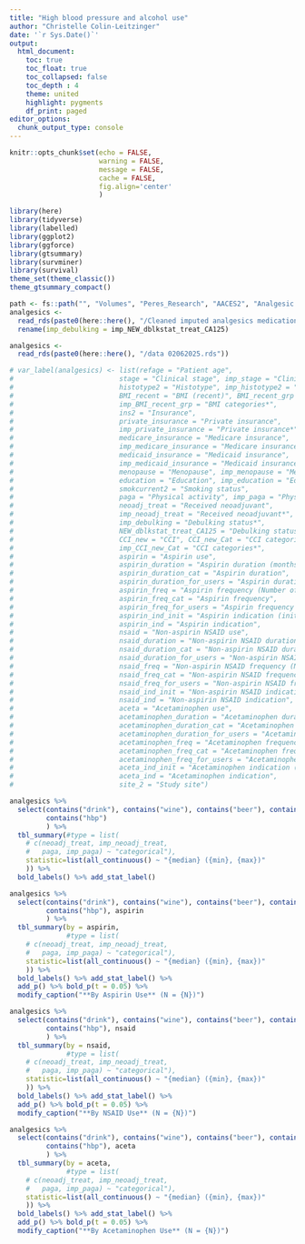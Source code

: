 ```yaml
---
title: "High blood pressure and alcohol use"
author: "Christelle Colin-Leitzinger"
date: '`r Sys.Date()`'
output: 
  html_document:
    toc: true
    toc_float: true
    toc_collapsed: false
    toc_depth : 4
    theme: united
    highlight: pygments
    df_print: paged
editor_options: 
  chunk_output_type: console
---
```


<style type= "text/css">

. figure {
   margin-top: 25px;
   margin-bottom: 100px;
}

table {
    margin-top: 10px;
    margin-bottom: 25px;
}
</style>

```r
knitr::opts_chunk$set(echo = FALSE,
                      warning = FALSE,
                      message = FALSE,
                      cache = FALSE,
                      fig.align='center'
                      )
```

```r
library(here)
library(tidyverse)
library(labelled)
library(ggplot2)
library(ggforce)
library(gtsummary)
library(survminer)
library(survival)
theme_set(theme_classic())
theme_gtsummary_compact()
```

```r
path <- fs::path("", "Volumes", "Peres_Research", "AACES2", "Analgesic medications and survival")
analgesics <-
  read_rds(paste0(here::here(), "/Cleaned imputed analgesics medication data_phase1 w income insurance education_05302024.rds")) %>% 
  rename(imp_debulking = imp_NEW_dblkstat_treat_CA125)

analgesics <-
  read_rds(paste0(here::here(), "/data 02062025.rds"))
```

```r
# var_label(analgesics) <- list(refage = "Patient age", 
#                          stage = "Clinical stage", imp_stage = "Clinical stage*", 
#                          histotype2 = "Histotype", imp_histotype2 = "Histotype*", 
#                          BMI_recent = "BMI (recent)", BMI_recent_grp = "BMI categories", 
#                          imp_BMI_recent_grp = "BMI categories*", 
#                          ins2 = "Insurance",
#                          private_insurance = "Private insurance", 
#                          imp_private_insurance = "Private insurance*", 
#                          medicare_insurance = "Medicare insurance",
#                          imp_medicare_insurance = "Medicare insurance*",
#                          medicaid_insurance = "Medicaid insurance",
#                          imp_medicaid_insurance = "Medicaid insurance*",
#                          menopause = "Menopause", imp_menopause = "Menopause*",
#                          education = "Education", imp_education = "Education*",
#                          smokcurrent2 = "Smoking status", 
#                          paga = "Physical activity", imp_paga = "Physical activity*",
#                          neoadj_treat = "Received neoadjuvant", 
#                          imp_neoadj_treat = "Received neoadjuvant*", 
#                          imp_debulking = "Debulking status*", 
#                          NEW_dblkstat_treat_CA125 = "Debulking status", 
#                          CCI_new = "CCI", CCI_new_Cat = "CCI categories",
#                          imp_CCI_new_Cat = "CCI categories*",
#                          aspirin = "Aspirin use",
#                          aspirin_duration = "Aspirin duration (months)", 
#                          aspirin_duration_cat = "Aspirin duration",
#                          aspirin_duration_for_users = "Aspirin duration for users (months)",
#                          aspirin_freq = "Aspirin frequency (Number of days per month)", 
#                          aspirin_freq_cat = "Aspirin frequency",
#                          aspirin_freq_for_users = "Aspirin frequency for users (Number of days per month)", 
#                          aspirin_ind_init = "Aspirin indication (initial categories)",
#                          aspirin_ind = "Aspirin indication",
#                          nsaid = "Non-aspirin NSAID use", 
#                          nsaid_duration = "Non-aspirin NSAID duration (months)", 
#                          nsaid_duration_cat = "Non-aspirin NSAID duration",
#                          nsaid_duration_for_users = "Non-aspirin NSAID duration for users (months)", 
#                          nsaid_freq = "Non-aspirin NSAID frequency (Number of days per month)", 
#                          nsaid_freq_cat = "Non-aspirin NSAID frequency",
#                          nsaid_freq_for_users = "Non-aspirin NSAID frequency for users (Number of days per month)", 
#                          nsaid_ind_init = "Non-aspirin NSAID indication (initial categories)",
#                          nsaid_ind = "Non-aspirin NSAID indication",
#                          aceta = "Acetaminophen use", 
#                          acetaminophen_duration = "Acetaminophen duration (months)", 
#                          acetaminophen_duration_cat = "Acetaminophen duration",
#                          acetaminophen_duration_for_users = "Acetaminophen duration for users (months)", 
#                          acetaminophen_freq = "Acetaminophen frequency (Number of days per month)", 
#                          acetaminophen_freq_cat = "Acetaminophen frequency",
#                          acetaminophen_freq_for_users = "Acetaminophen frequency for users (Number of days per month)", 
#                          aceta_ind_init = "Acetaminophen indication (initial categories)",
#                          aceta_ind = "Acetaminophen indication",
#                          site_2 = "Study site")
```

<!-- # ```{r} -->
<!-- # library(VennDiagram) -->
<!-- #  -->
<!-- # venn.diagram( -->
<!-- #   x = list(c(analgesics$suid[analgesics$aceta == "Yes"]), -->
<!-- #            c(analgesics$suid[analgesics$nsaid == "Yes"]), -->
<!-- #            c(analgesics$suid[analgesics$aspirin == "Yes"]) -->
<!-- #            ), -->
<!-- #   category.names = c("aceta", -->
<!-- #                      "nsaid", -->
<!-- #                      "aspirin" -->
<!-- #                      ), -->
<!-- #   filename = 'vennd_drugs.png', -->
<!-- #   output=TRUE, -->
<!-- #   disable.logging = TRUE, -->
<!-- #  -->
<!-- #   # Output features -->
<!-- #   imagetype="png" , -->
<!-- #   height = 1000 , -->
<!-- #   width = 1000 , -->
<!-- #   resolution = 300, -->
<!-- #   compression = "lzw", -->
<!-- #  -->
<!-- #   # Circles -->
<!-- #   lwd = 2, -->
<!-- #   lty = 'blank', -->
<!-- #   fill = c(viridis::rocket(n = 3)), -->
<!-- #   margin = 0.22, -->
<!-- #    -->
<!-- #   # Categories -->
<!-- #   cat.fontfamily = "sans", -->
<!-- #   cat.cex = 0.8, -->
<!-- #  -->
<!-- #   # Numbers -->
<!-- #   cex = .6, -->
<!-- #   fontface = "bold", -->
<!-- #   fontfamily = "sans", -->
<!-- #   # cat.pos = c(-90, 0, 90), #  -->
<!-- #   # cat.dist = c(0.2, 0.28, 0.22, 0.24, 0.36),  -->
<!-- #   # ext.percent = 2 -->
<!-- #   #ext.percent = 5 -->
<!-- # ) -->
<!-- # ``` -->

```r
analgesics %>% 
  select(contains("drink"), contains("wine"), contains("beer"), contains("liquor"),
         contains("hbp")
         ) %>% 
  tbl_summary(#type = list(
    # c(neoadj_treat, imp_neoadj_treat,
    #   paga, imp_paga) ~ "categorical"),
    statistic=list(all_continuous() ~ "{median} ({min}, {max})"
    )) %>% 
  bold_labels() %>% add_stat_label()
```

```r
analgesics %>% 
  select(contains("drink"), contains("wine"), contains("beer"), contains("liquor"),
         contains("hbp"), aspirin
         ) %>% 
  tbl_summary(by = aspirin,
              #type = list(
    # c(neoadj_treat, imp_neoadj_treat,
    #   paga, imp_paga) ~ "categorical"),
    statistic=list(all_continuous() ~ "{median} ({min}, {max})"
    )) %>% 
  bold_labels() %>% add_stat_label() %>% 
  add_p() %>% bold_p(t = 0.05) %>% 
  modify_caption("**By Aspirin Use** (N = {N})")

analgesics %>% 
  select(contains("drink"), contains("wine"), contains("beer"), contains("liquor"),
         contains("hbp"), nsaid
         ) %>% 
  tbl_summary(by = nsaid,
              #type = list(
    # c(neoadj_treat, imp_neoadj_treat,
    #   paga, imp_paga) ~ "categorical"),
    statistic=list(all_continuous() ~ "{median} ({min}, {max})"
    )) %>% 
  bold_labels() %>% add_stat_label() %>% 
  add_p() %>% bold_p(t = 0.05) %>% 
  modify_caption("**By NSAID Use** (N = {N})")

analgesics %>% 
  select(contains("drink"), contains("wine"), contains("beer"), contains("liquor"),
         contains("hbp"), aceta
         ) %>% 
  tbl_summary(by = aceta,
              #type = list(
    # c(neoadj_treat, imp_neoadj_treat,
    #   paga, imp_paga) ~ "categorical"),
    statistic=list(all_continuous() ~ "{median} ({min}, {max})"
    )) %>% 
  bold_labels() %>% add_stat_label() %>% 
  add_p() %>% bold_p(t = 0.05) %>% 
  modify_caption("**By Acetaminophen Use** (N = {N})")
```















<!-- # Old analysis -->


<!-- # I. HR - Stratified by histotype - Imputed data -->

<!-- ## 1. HGSC/carcinosarcoma -->
<!-- ```{r} -->
<!-- analgenics_HGSC <- analgesics %>% -->
<!--   filter(imp_histotype2 == "HGSC/carcinosarcoma") -->
<!-- ``` -->

<!-- ### a. Yes/No users -->
<!-- ```{r} -->
<!-- model_1 <- coxph(Surv(time = analgenics_HGSC$os_time,  -->
<!--                    event = analgenics_HGSC$os_event) ~ aspirin + nsaid + aceta + refage + site_2 + imp_stage, -->
<!--               data = analgenics_HGSC)  %>%  -->
<!--   tbl_regression(exponentiate = TRUE) %>%  -->
<!--   bold_labels() %>% italicize_levels() %>%  -->
<!--   bold_p(t = .05) %>%  -->
<!--   add_nevent(location = "level") %>% add_n(location = "level") -->

<!-- model_2 <- coxph(Surv(time = analgenics_HGSC$os_time,  -->
<!--                       event = analgenics_HGSC$os_event) ~ aspirin + nsaid + aceta + refage + site_2 + imp_stage +  -->
<!--                    imp_CCI_new_Cat + imp_BMI_recent_grp + imp_private_insurance + imp_medicare_insurance + -->
<!--                    imp_medicaid_insurance, -->
<!--                  data = analgenics_HGSC)  %>%  -->
<!--   tbl_regression(exponentiate = TRUE) %>%  -->
<!--   bold_p(t = .05) %>%  -->
<!--   add_nevent(location = "level") %>% add_n(location = "level") -->

<!-- model_3 <- coxph(Surv(time = analgenics_HGSC$os_time,  -->
<!--                    event = analgenics_HGSC$os_event) ~ aspirin + nsaid + aceta + refage + site_2 + imp_stage +  -->
<!--                   imp_CCI_new_Cat + imp_BMI_recent_grp + imp_private_insurance + imp_medicare_insurance + -->
<!--                    imp_medicaid_insurance +  -->
<!--                   imp_debulking, -->
<!--               data = analgenics_HGSC)  %>%  -->
<!--   tbl_regression(exponentiate = TRUE) %>%  -->
<!--   bold_p(t = .05) %>%  -->
<!--   add_nevent(location = "level") %>% add_n(location = "level") -->

<!-- tbl_merge(list(model_1, model_2, model_3), tab_spanner = c("**Primary**", "**+ counfounders**", "**Fully adjusted**")) -->
<!-- ``` -->

<!-- ### b. cut-points - duration -->
<!-- ```{r} -->
<!-- model_1 <- coxph(Surv(time = analgenics_HGSC$os_time,  -->
<!--                    event = analgenics_HGSC$os_event) ~ aspirin_duration_cat + nsaid_duration_cat + acetaminophen_duration_cat +  -->
<!--                 refage + site_2 + imp_stage, -->
<!--               data = analgenics_HGSC)  %>%  -->
<!--   tbl_regression(exponentiate = TRUE) %>%  -->
<!--   bold_labels() %>% italicize_levels() %>%  -->
<!--   bold_p(t = .05) %>%  -->
<!--   add_nevent(location = "level") %>% add_n(location = "level") -->

<!-- model_2 <- coxph(Surv(time = analgenics_HGSC$os_time,  -->
<!--                    event = analgenics_HGSC$os_event) ~ aspirin_duration_cat + nsaid_duration_cat + acetaminophen_duration_cat + -->
<!--                 refage + site_2 + imp_stage + -->
<!--                 imp_CCI_new_Cat + imp_BMI_recent_grp + imp_private_insurance + imp_medicare_insurance + -->
<!--                    imp_medicaid_insurance, -->
<!--               data = analgenics_HGSC)  %>%  -->
<!--   tbl_regression(exponentiate = TRUE) %>%  -->
<!--   bold_p(t = .05) %>%  -->
<!--   add_nevent(location = "level") %>% add_n(location = "level") -->

<!-- model_3 <- coxph(Surv(time = analgenics_HGSC$os_time,  -->
<!--                    event = analgenics_HGSC$os_event) ~ aspirin_duration_cat + nsaid_duration_cat + acetaminophen_duration_cat + -->
<!--                 refage + site_2 + imp_stage + -->
<!--                 imp_CCI_new_Cat + imp_BMI_recent_grp + imp_private_insurance + imp_medicare_insurance + -->
<!--                    imp_medicaid_insurance +  -->
<!--                   imp_debulking, -->
<!--               data = analgenics_HGSC)  %>%  -->
<!--   tbl_regression(exponentiate = TRUE) %>%  -->
<!--   bold_p(t = .05) %>%  -->
<!--   add_nevent(location = "level") %>% add_n(location = "level") -->

<!-- tbl_merge(list(model_1, model_2, model_3),  -->
<!--                           tab_spanner = c("**Primary**", "**+ counfounders**", "**Fully adjusted**")) -->
<!-- ``` -->

<!-- ### c. cut-points - frequency -->
<!-- ```{r} -->
<!-- model_1 <- coxph(Surv(time = analgenics_HGSC$os_time,  -->
<!--                    event = analgenics_HGSC$os_event) ~ aspirin_freq_cat + nsaid_freq_cat + acetaminophen_freq_cat +  -->
<!--                 refage + site_2 + imp_stage, -->
<!--               data = analgenics_HGSC)  %>%  -->
<!--   tbl_regression(exponentiate = TRUE) %>%  -->
<!--   bold_labels() %>% italicize_levels() %>%  -->
<!--   bold_p(t = .05) %>%  -->
<!--   add_nevent(location = "level") %>% add_n(location = "level") -->

<!-- model_2 <- coxph(Surv(time = analgenics_HGSC$os_time,  -->
<!--                    event = analgenics_HGSC$os_event) ~ aspirin_freq_cat + nsaid_freq_cat + acetaminophen_freq_cat +  -->
<!--                 refage + site_2 + imp_stage + -->
<!--                 imp_CCI_new_Cat + imp_BMI_recent_grp + imp_private_insurance + imp_medicare_insurance + -->
<!--                    imp_medicaid_insurance, -->
<!--               data = analgenics_HGSC)  %>%  -->
<!--   tbl_regression(exponentiate = TRUE) %>%  -->
<!--   bold_p(t = .05) %>%  -->
<!--   add_nevent(location = "level") %>% add_n(location = "level") -->

<!-- model_3 <- coxph(Surv(time = analgenics_HGSC$os_time,  -->
<!--                    event = analgenics_HGSC$os_event) ~ aspirin_freq_cat + nsaid_freq_cat + acetaminophen_freq_cat +  -->
<!--                 refage + site_2 + imp_stage + -->
<!--                 imp_CCI_new_Cat + imp_BMI_recent_grp + imp_private_insurance + imp_medicare_insurance + -->
<!--                    imp_medicaid_insurance +  -->
<!--                   imp_debulking, -->
<!--               data = analgenics_HGSC)  %>%  -->
<!--   tbl_regression(exponentiate = TRUE) %>%  -->
<!--   bold_p(t = .05) %>%  -->
<!--   add_nevent(location = "level") %>% add_n(location = "level") -->

<!-- tbl_merge(list(model_1, model_2, model_3),  -->
<!--                            tab_spanner = c("**Primary**", "**+ counfounders**", "**Fully adjusted**")) -->
<!-- ``` -->

<!-- ## 2. Not HGSC/carcinosarcoma -->
<!-- ```{r} -->
<!-- analgenics_notHGSC <- analgesics %>% -->
<!--   filter(imp_histotype2 == "not HGSC/carcinosarcoma") -->
<!-- ``` -->

<!-- ### a. Yes/No users -->
<!-- ```{r} -->
<!-- model_1 <- coxph(Surv(time = analgenics_notHGSC$os_time,  -->
<!--                    event = analgenics_notHGSC$os_event) ~ aspirin + nsaid + aceta + refage + site_2 + imp_stage, -->
<!--               data = analgenics_notHGSC)  %>%  -->
<!--   tbl_regression(exponentiate = TRUE) %>%  -->
<!--   bold_labels() %>% italicize_levels() %>%  -->
<!--   bold_p(t = .05) %>%  -->
<!--   add_nevent(location = "level") %>% add_n(location = "level") -->

<!-- model_2 <- coxph(Surv(time = analgenics_notHGSC$os_time,  -->
<!--                       event = analgenics_notHGSC$os_event) ~ aspirin + nsaid + aceta + refage + site_2 + imp_stage +  -->
<!--                    imp_CCI_new_Cat + imp_BMI_recent_grp + imp_private_insurance + imp_medicare_insurance + -->
<!--                    imp_medicaid_insurance, -->
<!--                  data = analgenics_notHGSC)  %>%  -->
<!--   tbl_regression(exponentiate = TRUE) %>%  -->
<!--   bold_p(t = .05) %>%  -->
<!--   add_nevent(location = "level") %>% add_n(location = "level") -->

<!-- model_3 <- coxph(Surv(time = analgenics_notHGSC$os_time,  -->
<!--                    event = analgenics_notHGSC$os_event) ~ aspirin + nsaid + aceta + refage + site_2 + imp_stage +  -->
<!--                   imp_CCI_new_Cat + imp_BMI_recent_grp + imp_private_insurance + imp_medicare_insurance + -->
<!--                    imp_medicaid_insurance +  -->
<!--                   imp_debulking, -->
<!--               data = analgenics_notHGSC)  %>%  -->
<!--   tbl_regression(exponentiate = TRUE) %>%  -->
<!--   bold_p(t = .05) %>%  -->
<!--   add_nevent(location = "level") %>% add_n(location = "level") -->

<!-- tbl_merge(list(model_1, model_2, model_3), tab_spanner = c("**Primary**", "**+ counfounders**", "**Fully adjusted**")) -->
<!-- ``` -->

<!-- ### b. cut-points - duration -->
<!-- ```{r} -->
<!-- model_1 <- coxph(Surv(time = analgenics_notHGSC$os_time,  -->
<!--                    event = analgenics_notHGSC$os_event) ~ aspirin_duration_cat + nsaid_duration_cat + acetaminophen_duration_cat +  -->
<!--                 refage + site_2 + imp_stage, -->
<!--               data = analgenics_notHGSC)  %>%  -->
<!--   tbl_regression(exponentiate = TRUE) %>%  -->
<!--   bold_labels() %>% italicize_levels() %>%  -->
<!--   bold_p(t = .05) %>%  -->
<!--   add_nevent(location = "level") %>% add_n(location = "level") -->

<!-- model_2 <- coxph(Surv(time = analgenics_notHGSC$os_time,  -->
<!--                    event = analgenics_notHGSC$os_event) ~ aspirin_duration_cat + nsaid_duration_cat + acetaminophen_duration_cat + -->
<!--                 refage + site_2 + imp_stage + -->
<!--                 imp_CCI_new_Cat + imp_BMI_recent_grp + imp_private_insurance + imp_medicare_insurance + -->
<!--                    imp_medicaid_insurance, -->
<!--               data = analgenics_notHGSC)  %>%  -->
<!--   tbl_regression(exponentiate = TRUE) %>%  -->
<!--   bold_p(t = .05) %>%  -->
<!--   add_nevent(location = "level") %>% add_n(location = "level") -->

<!-- model_3 <- coxph(Surv(time = analgenics_notHGSC$os_time,  -->
<!--                    event = analgenics_notHGSC$os_event) ~ aspirin_duration_cat + nsaid_duration_cat + acetaminophen_duration_cat + -->
<!--                 refage + site_2 + imp_stage + -->
<!--                 imp_CCI_new_Cat + imp_BMI_recent_grp + imp_private_insurance + imp_medicare_insurance + -->
<!--                    imp_medicaid_insurance +  -->
<!--                   imp_debulking, -->
<!--               data = analgenics_notHGSC)  %>%  -->
<!--   tbl_regression(exponentiate = TRUE) %>%  -->
<!--   bold_p(t = .05) %>%  -->
<!--   add_nevent(location = "level") %>% add_n(location = "level") -->

<!-- tbl_merge(list(model_1, model_2, model_3),  -->
<!--                           tab_spanner = c("**Primary**", "**+ counfounders**", "**Fully adjusted**")) -->
<!-- ``` -->

<!-- ### c. cut-points - frequency -->
<!-- NA -->
<!-- ```{r} -->
<!-- # model_1 <- coxph(Surv(time = analgenics_notHGSC$os_time,  -->
<!-- #                    event = analgenics_notHGSC$os_event) ~ aspirin_freq_cat + nsaid_freq_cat + acetaminophen_freq_cat +  -->
<!-- #                 refage + site_2 + imp_stage, -->
<!-- #               data = analgenics_notHGSC)  %>%  -->
<!-- #   tbl_regression(exponentiate = TRUE) %>%  -->
<!-- #   bold_labels() %>% italicize_levels() %>%  -->
<!-- #   bold_p(t = .05) %>%  -->
<!-- #   add_nevent(location = "level") %>% add_n(location = "level") -->
<!-- #  -->
<!-- # model_2 <- coxph(Surv(time = analgenics_notHGSC$os_time,  -->
<!-- #                    event = analgenics_notHGSC$os_event) ~ aspirin_freq_cat + nsaid_freq_cat + acetaminophen_freq_cat +  -->
<!-- #                 refage + site_2 + imp_stage + -->
<!-- #                 imp_CCI_new_Cat + imp_BMI_recent_grp + imp_private_insurance + imp_medicare_insurance + -->
<!-- #                    imp_medicaid_insurance, -->
<!-- #               data = analgenics_notHGSC)  %>%  -->
<!-- #   tbl_regression(exponentiate = TRUE) %>%  -->
<!-- #   bold_p(t = .05) %>%  -->
<!-- #   add_nevent(location = "level") %>% add_n(location = "level") -->
<!-- #  -->
<!-- # model_3 <- coxph(Surv(time = analgenics_notHGSC$os_time,  -->
<!-- #                    event = analgenics_notHGSC$os_event) ~ aspirin_freq_cat + nsaid_freq_cat + acetaminophen_freq_cat +  -->
<!-- #                 refage + site_2 + imp_stage + -->
<!-- #                 imp_CCI_new_Cat + imp_BMI_recent_grp + imp_private_insurance + imp_medicare_insurance + -->
<!-- #                    imp_medicaid_insurance +  -->
<!-- #                   imp_debulking, -->
<!-- #               data = analgenics_notHGSC)  %>%  -->
<!-- #   tbl_regression(exponentiate = TRUE) %>%  -->
<!-- #   bold_p(t = .05) %>%  -->
<!-- #   add_nevent(location = "level") %>% add_n(location = "level") -->
<!-- #  -->
<!-- # tbl_merge(list(model_1, model_2, model_3),  -->
<!-- #                            tab_spanner = c("**Primary**", "**+ counfounders**", "**Fully adjusted**")) -->
<!-- ``` -->










<!-- # II. HR - Stratified by CCI - Imputed data -->

<!-- ## 1. CCI score is 0 -->
<!-- ```{r} -->
<!-- analgenics_CCI_0 <- analgesics %>% -->
<!--   filter(imp_CCI_new_Cat == "CCI score is 0") -->
<!-- ``` -->

<!-- ### a. Yes/No users -->
<!-- ```{r} -->
<!-- model_1 <- coxph(Surv(time = analgenics_CCI_0$os_time,  -->
<!--                    event = analgenics_CCI_0$os_event) ~ aspirin + nsaid + aceta + refage + site_2 + imp_stage +  -->
<!--                 strata(imp_histotype2), -->
<!--               data = analgenics_CCI_0)  %>%  -->
<!--   tbl_regression(exponentiate = TRUE) %>%  -->
<!--   bold_labels() %>% italicize_levels() %>%  -->
<!--   bold_p(t = .05) %>%  -->
<!--   add_nevent(location = "level") %>% add_n(location = "level") -->

<!-- model_2 <- coxph(Surv(time = analgenics_CCI_0$os_time,  -->
<!--                       event = analgenics_CCI_0$os_event) ~ aspirin + nsaid + aceta + refage + site_2 + imp_stage +  -->
<!--                 strata(imp_histotype2) +  -->
<!--                    imp_BMI_recent_grp + imp_private_insurance + imp_medicare_insurance + -->
<!--                    imp_medicaid_insurance, -->
<!--                  data = analgenics_CCI_0)  %>%  -->
<!--   tbl_regression(exponentiate = TRUE) %>%  -->
<!--   bold_p(t = .05) %>%  -->
<!--   add_nevent(location = "level") %>% add_n(location = "level") -->

<!-- model_3 <- coxph(Surv(time = analgenics_CCI_0$os_time,  -->
<!--                    event = analgenics_CCI_0$os_event) ~ aspirin + nsaid + aceta + refage + site_2 + imp_stage +  -->
<!--                 strata(imp_histotype2) +  -->
<!--                   imp_BMI_recent_grp + imp_private_insurance + imp_medicare_insurance + -->
<!--                    imp_medicaid_insurance +  -->
<!--                   imp_debulking, -->
<!--               data = analgenics_CCI_0)  %>%  -->
<!--   tbl_regression(exponentiate = TRUE) %>%  -->
<!--   bold_p(t = .05) %>%  -->
<!--   add_nevent(location = "level") %>% add_n(location = "level") -->

<!-- tbl_merge(list(model_1, model_2, model_3), tab_spanner = c("**Primary**", "**+ counfounders**", "**Fully adjusted**")) -->
<!-- ``` -->

<!-- ### b. cut-points - duration -->
<!-- ```{r} -->
<!-- model_1 <- coxph(Surv(time = analgenics_CCI_0$os_time,  -->
<!--                    event = analgenics_CCI_0$os_event) ~ aspirin_duration_cat + nsaid_duration_cat + acetaminophen_duration_cat +  -->
<!--                 refage + site_2 + imp_stage +  -->
<!--                 strata(imp_histotype2), -->
<!--               data = analgenics_CCI_0)  %>%  -->
<!--   tbl_regression(exponentiate = TRUE) %>%  -->
<!--   bold_labels() %>% italicize_levels() %>%  -->
<!--   bold_p(t = .05) %>%  -->
<!--   add_nevent(location = "level") %>% add_n(location = "level") -->

<!-- model_2 <- coxph(Surv(time = analgenics_CCI_0$os_time,  -->
<!--                    event = analgenics_CCI_0$os_event) ~ aspirin_duration_cat + nsaid_duration_cat + acetaminophen_duration_cat + -->
<!--                 refage + site_2 + imp_stage +  -->
<!--                 strata(imp_histotype2) + -->
<!--                 imp_BMI_recent_grp + imp_private_insurance + imp_medicare_insurance + -->
<!--                    imp_medicaid_insurance, -->
<!--               data = analgenics_CCI_0)  %>%  -->
<!--   tbl_regression(exponentiate = TRUE) %>%  -->
<!--   bold_p(t = .05) %>%  -->
<!--   add_nevent(location = "level") %>% add_n(location = "level") -->

<!-- model_3 <- coxph(Surv(time = analgenics_CCI_0$os_time,  -->
<!--                    event = analgenics_CCI_0$os_event) ~ aspirin_duration_cat + nsaid_duration_cat + acetaminophen_duration_cat + -->
<!--                 refage + site_2 + imp_stage +  -->
<!--                 strata(imp_histotype2) + -->
<!--                 imp_BMI_recent_grp + imp_private_insurance + imp_medicare_insurance + -->
<!--                    imp_medicaid_insurance +  -->
<!--                   imp_debulking, -->
<!--               data = analgenics_CCI_0)  %>%  -->
<!--   tbl_regression(exponentiate = TRUE) %>%  -->
<!--   bold_p(t = .05) %>%  -->
<!--   add_nevent(location = "level") %>% add_n(location = "level") -->

<!-- tbl_merge(list(model_1, model_2, model_3),  -->
<!--                           tab_spanner = c("**Primary**", "**+ counfounders**", "**Fully adjusted**")) -->
<!-- ``` -->

<!-- ### c. cut-points - frequency -->
<!-- ```{r} -->
<!-- model_1 <- coxph(Surv(time = analgenics_CCI_0$os_time,  -->
<!--                    event = analgenics_CCI_0$os_event) ~ aspirin_freq_cat + nsaid_freq_cat + acetaminophen_freq_cat +  -->
<!--                 refage + site_2 + imp_stage +  -->
<!--                 strata(imp_histotype2), -->
<!--               data = analgenics_CCI_0)  %>%  -->
<!--   tbl_regression(exponentiate = TRUE) %>%  -->
<!--   bold_labels() %>% italicize_levels() %>%  -->
<!--   bold_p(t = .05) %>%  -->
<!--   add_nevent(location = "level") %>% add_n(location = "level") -->

<!-- model_2 <- coxph(Surv(time = analgenics_CCI_0$os_time,  -->
<!--                    event = analgenics_CCI_0$os_event) ~ aspirin_freq_cat + nsaid_freq_cat + acetaminophen_freq_cat +  -->
<!--                 refage + site_2 + imp_stage +  -->
<!--                 strata(imp_histotype2) + -->
<!--                 imp_BMI_recent_grp + imp_private_insurance + imp_medicare_insurance + -->
<!--                    imp_medicaid_insurance, -->
<!--               data = analgenics_CCI_0)  %>%  -->
<!--   tbl_regression(exponentiate = TRUE) %>%  -->
<!--   bold_p(t = .05) %>%  -->
<!--   add_nevent(location = "level") %>% add_n(location = "level") -->

<!-- model_3 <- coxph(Surv(time = analgenics_CCI_0$os_time,  -->
<!--                    event = analgenics_CCI_0$os_event) ~ aspirin_freq_cat + nsaid_freq_cat + acetaminophen_freq_cat +  -->
<!--                 refage + site_2 + imp_stage +  -->
<!--                 strata(imp_histotype2) + -->
<!--                 imp_BMI_recent_grp + imp_private_insurance + imp_medicare_insurance + -->
<!--                    imp_medicaid_insurance +  -->
<!--                   imp_debulking, -->
<!--               data = analgenics_CCI_0)  %>%  -->
<!--   tbl_regression(exponentiate = TRUE) %>%  -->
<!--   bold_p(t = .05) %>%  -->
<!--   add_nevent(location = "level") %>% add_n(location = "level") -->

<!-- tbl_merge(list(model_1, model_2, model_3),  -->
<!--                            tab_spanner = c("**Primary**", "**+ counfounders**", "**Fully adjusted**")) -->
<!-- ``` -->

<!-- ## 1. CCI score ≥ 1 -->
<!-- ```{r} -->
<!-- analgenics_CCI_other <- analgesics %>% -->
<!--   filter(imp_CCI_new_Cat != "CCI score is 0") -->
<!-- ``` -->

<!-- ### a. Yes/No users -->
<!-- ```{r} -->
<!-- model_1 <- coxph(Surv(time = analgenics_CCI_other$os_time,  -->
<!--                    event = analgenics_CCI_other$os_event) ~ aspirin + nsaid + aceta + refage + site_2 + imp_stage +  -->
<!--                 strata(imp_histotype2), -->
<!--               data = analgenics_CCI_other)  %>%  -->
<!--   tbl_regression(exponentiate = TRUE) %>%  -->
<!--   bold_labels() %>% italicize_levels() %>%  -->
<!--   bold_p(t = .05) %>%  -->
<!--   add_nevent(location = "level") %>% add_n(location = "level") -->

<!-- model_2 <- coxph(Surv(time = analgenics_CCI_other$os_time,  -->
<!--                       event = analgenics_CCI_other$os_event) ~ aspirin + nsaid + aceta + refage + site_2 + imp_stage +  -->
<!--                 strata(imp_histotype2) +  -->
<!--                    imp_BMI_recent_grp + imp_private_insurance + imp_medicare_insurance + -->
<!--                    imp_medicaid_insurance, -->
<!--                  data = analgenics_CCI_other)  %>%  -->
<!--   tbl_regression(exponentiate = TRUE) %>%  -->
<!--   bold_p(t = .05) %>%  -->
<!--   add_nevent(location = "level") %>% add_n(location = "level") -->

<!-- model_3 <- coxph(Surv(time = analgenics_CCI_other$os_time,  -->
<!--                    event = analgenics_CCI_other$os_event) ~ aspirin + nsaid + aceta + refage + site_2 + imp_stage +  -->
<!--                 strata(imp_histotype2) +  -->
<!--                   imp_BMI_recent_grp + imp_private_insurance + imp_medicare_insurance + -->
<!--                    imp_medicaid_insurance +  -->
<!--                   imp_debulking, -->
<!--               data = analgenics_CCI_other)  %>%  -->
<!--   tbl_regression(exponentiate = TRUE) %>%  -->
<!--   bold_p(t = .05) %>%  -->
<!--   add_nevent(location = "level") %>% add_n(location = "level") -->

<!-- tbl_merge(list(model_1, model_2, model_3), tab_spanner = c("**Primary**", "**+ counfounders**", "**Fully adjusted**")) -->
<!-- ``` -->

<!-- ### b. cut-points - duration -->
<!-- ```{r} -->
<!-- model_1 <- coxph(Surv(time = analgenics_CCI_other$os_time,  -->
<!--                    event = analgenics_CCI_other$os_event) ~ aspirin_duration_cat + nsaid_duration_cat + acetaminophen_duration_cat +  -->
<!--                 refage + site_2 + imp_stage +  -->
<!--                 strata(imp_histotype2), -->
<!--               data = analgenics_CCI_other)  %>%  -->
<!--   tbl_regression(exponentiate = TRUE) %>%  -->
<!--   bold_labels() %>% italicize_levels() %>%  -->
<!--   bold_p(t = .05) %>%  -->
<!--   add_nevent(location = "level") %>% add_n(location = "level") -->

<!-- model_2 <- coxph(Surv(time = analgenics_CCI_other$os_time,  -->
<!--                    event = analgenics_CCI_other$os_event) ~ aspirin_duration_cat + nsaid_duration_cat + acetaminophen_duration_cat + -->
<!--                 refage + site_2 + imp_stage +  -->
<!--                 strata(imp_histotype2) + -->
<!--                 imp_BMI_recent_grp + imp_private_insurance + imp_medicare_insurance + -->
<!--                    imp_medicaid_insurance, -->
<!--               data = analgenics_CCI_other)  %>%  -->
<!--   tbl_regression(exponentiate = TRUE) %>%  -->
<!--   bold_p(t = .05) %>%  -->
<!--   add_nevent(location = "level") %>% add_n(location = "level") -->

<!-- model_3 <- coxph(Surv(time = analgenics_CCI_other$os_time,  -->
<!--                    event = analgenics_CCI_other$os_event) ~ aspirin_duration_cat + nsaid_duration_cat + acetaminophen_duration_cat + -->
<!--                 refage + site_2 + imp_stage +  -->
<!--                 strata(imp_histotype2) + -->
<!--                 imp_BMI_recent_grp + imp_private_insurance + imp_medicare_insurance + -->
<!--                    imp_medicaid_insurance +  -->
<!--                   imp_debulking, -->
<!--               data = analgenics_CCI_other)  %>%  -->
<!--   tbl_regression(exponentiate = TRUE) %>%  -->
<!--   bold_p(t = .05) %>%  -->
<!--   add_nevent(location = "level") %>% add_n(location = "level") -->

<!-- tbl_merge(list(model_1, model_2, model_3),  -->
<!--                           tab_spanner = c("**Primary**", "**+ counfounders**", "**Fully adjusted**")) -->
<!-- ``` -->

<!-- ### c. cut-points - frequency -->
<!-- ```{r} -->
<!-- model_1 <- coxph(Surv(time = analgenics_CCI_other$os_time,  -->
<!--                    event = analgenics_CCI_other$os_event) ~ aspirin_freq_cat + nsaid_freq_cat + acetaminophen_freq_cat +  -->
<!--                 refage + site_2 + imp_stage +  -->
<!--                 strata(imp_histotype2), -->
<!--               data = analgenics_CCI_other)  %>%  -->
<!--   tbl_regression(exponentiate = TRUE) %>%  -->
<!--   bold_labels() %>% italicize_levels() %>%  -->
<!--   bold_p(t = .05) %>%  -->
<!--   add_nevent(location = "level") %>% add_n(location = "level") -->

<!-- model_2 <- coxph(Surv(time = analgenics_CCI_other$os_time,  -->
<!--                    event = analgenics_CCI_other$os_event) ~ aspirin_freq_cat + nsaid_freq_cat + acetaminophen_freq_cat +  -->
<!--                 refage + site_2 + imp_stage +  -->
<!--                 strata(imp_histotype2) + -->
<!--                 imp_BMI_recent_grp + imp_private_insurance + imp_medicare_insurance + -->
<!--                    imp_medicaid_insurance, -->
<!--               data = analgenics_CCI_other)  %>%  -->
<!--   tbl_regression(exponentiate = TRUE) %>%  -->
<!--   bold_p(t = .05) %>%  -->
<!--   add_nevent(location = "level") %>% add_n(location = "level") -->

<!-- model_3 <- coxph(Surv(time = analgenics_CCI_other$os_time,  -->
<!--                    event = analgenics_CCI_other$os_event) ~ aspirin_freq_cat + nsaid_freq_cat + acetaminophen_freq_cat +  -->
<!--                 refage + site_2 + imp_stage +  -->
<!--                 strata(imp_histotype2) + -->
<!--                 imp_BMI_recent_grp + imp_private_insurance + imp_medicare_insurance + -->
<!--                    imp_medicaid_insurance +  -->
<!--                   imp_debulking, -->
<!--               data = analgenics_CCI_other)  %>%  -->
<!--   tbl_regression(exponentiate = TRUE) %>%  -->
<!--   bold_p(t = .05) %>%  -->
<!--   add_nevent(location = "level") %>% add_n(location = "level") -->

<!-- tbl_merge(list(model_1, model_2, model_3),  -->
<!--                            tab_spanner = c("**Primary**", "**+ counfounders**", "**Fully adjusted**")) -->
<!-- ``` -->

<!-- # II. HR - Complete cases -->
<!-- ### a. Yes/No users -->
<!-- ```{r} -->
<!-- model_2 <- coxph(Surv(time = analgesics$os_time,  -->
<!--                    event = analgesics$os_event) ~ aspirin + nsaid + aceta + refage + site_2 + stage +  -->
<!--                 strata(histotype2) + -->
<!--                 CCI_new_Cat + BMI_recent_grp + private_insurance + medicare_insurance + -->
<!--                    medicaid_insurance, -->
<!--               data = analgesics)  %>%  -->
<!--   tbl_regression(exponentiate = TRUE) %>%  -->
<!--   bold_labels() %>% italicize_levels() %>%  -->
<!--   bold_p(t = .05) %>%  -->
<!--   add_nevent(location = "level") %>% add_n(location = "level") -->
<!-- model_3 <- coxph(Surv(time = analgesics$os_time,  -->
<!--                    event = analgesics$os_event) ~ aspirin + nsaid + aceta + refage + site_2 + stage +  -->
<!--                 strata(histotype2) + -->
<!--                 CCI_new_Cat + BMI_recent_grp + private_insurance + medicare_insurance + -->
<!--                    medicaid_insurance +  -->
<!--                   NEW_dblkstat_treat_CA125, -->
<!--               data = analgesics)  %>%  -->
<!--   tbl_regression(exponentiate = TRUE) %>%  -->
<!--   bold_labels() %>% italicize_levels() %>%  -->
<!--   bold_p(t = .05) %>%  -->
<!--   add_nevent(location = "level") %>% add_n(location = "level") -->
<!-- tbl_merge(list(model_2, model_3),  -->
<!--                            tab_spanner = c("**+ counfounders**", "**Fully adjusted**")) -->
<!-- ``` -->

<!-- ### b. cut-points - duration -->
<!-- ```{r} -->
<!-- model_2 <- coxph(Surv(time = analgesics$os_time,  -->
<!--                    event = analgesics$os_event) ~ aspirin_duration_cat + nsaid_duration_cat + acetaminophen_duration_cat + -->
<!--                    refage + site_2 + stage +  -->
<!--                 strata(histotype2) + -->
<!--                 CCI_new_Cat + BMI_recent_grp + private_insurance + medicare_insurance + -->
<!--                    medicaid_insurance, -->
<!--               data = analgesics)  %>%  -->
<!--   tbl_regression(exponentiate = TRUE) %>%  -->
<!--   bold_labels() %>% italicize_levels() %>%  -->
<!--   bold_p(t = .05) %>%  -->
<!--   add_nevent(location = "level") %>% add_n(location = "level") -->
<!-- model_3 <- coxph(Surv(time = analgesics$os_time,  -->
<!--                    event = analgesics$os_event) ~ aspirin_duration_cat + nsaid_duration_cat + acetaminophen_duration_cat + -->
<!--                    refage + site_2 + stage +  -->
<!--                 strata(histotype2) + -->
<!--                 CCI_new_Cat + BMI_recent_grp + private_insurance + medicare_insurance + -->
<!--                    medicaid_insurance +  -->
<!--                   NEW_dblkstat_treat_CA125, -->
<!--               data = analgesics)  %>%  -->
<!--   tbl_regression(exponentiate = TRUE) %>%  -->
<!--   bold_labels() %>% italicize_levels() %>%  -->
<!--   bold_p(t = .05) %>%  -->
<!--   add_nevent(location = "level") %>% add_n(location = "level") -->
<!-- tbl_merge(list(model_2, model_3),  -->
<!--                            tab_spanner = c("**+ counfounders**", "**Fully adjusted**")) -->
<!-- ``` -->

<!-- ### c. cut-points - frequency -->
<!-- ```{r} -->
<!-- model_2 <- coxph(Surv(time = analgesics$os_time,  -->
<!--                    event = analgesics$os_event) ~ aspirin_freq_cat + nsaid_freq_cat + acetaminophen_freq_cat +  -->
<!--                    refage + site_2 + stage +  -->
<!--                 strata(histotype2) + -->
<!--                 CCI_new_Cat + BMI_recent_grp + private_insurance + medicare_insurance + -->
<!--                    medicaid_insurance, -->
<!--               data = analgesics)  %>%  -->
<!--   tbl_regression(exponentiate = TRUE) %>%  -->
<!--   bold_labels() %>% italicize_levels() %>%  -->
<!--   bold_p(t = .05) %>%  -->
<!--   add_nevent(location = "level") %>% add_n(location = "level") -->
<!-- model_3 <- coxph(Surv(time = analgesics$os_time,  -->
<!--                    event = analgesics$os_event) ~ aspirin_freq_cat + nsaid_freq_cat + acetaminophen_freq_cat + -->
<!--                    refage + site_2 + stage +  -->
<!--                 strata(histotype2) + -->
<!--                 CCI_new_Cat + BMI_recent_grp + private_insurance + medicare_insurance + -->
<!--                    medicaid_insurance +  -->
<!--                   NEW_dblkstat_treat_CA125, -->
<!--               data = analgesics)  %>%  -->
<!--   tbl_regression(exponentiate = TRUE) %>%  -->
<!--   bold_labels() %>% italicize_levels() %>%  -->
<!--   bold_p(t = .05) %>%  -->
<!--   add_nevent(location = "level") %>% add_n(location = "level") -->
<!-- tbl_merge(list(model_2, model_3),  -->
<!--                            tab_spanner = c("**+ counfounders**", "**Fully adjusted**")) -->
<!-- ``` -->


<!-- # Heart and alchool -->
<!-- ```{r} -->
<!-- analgesics <- -->
<!--   read_rds(paste0(here::here(), "/analgesics data with heart kidney liver var for quick look 06262024.rds")) -->
<!-- ``` -->

<!-- ```{r} -->
<!-- analgesics %>%  -->
<!--   select(heart_trouble : wine_cat2) %>%  -->
<!--   tbl_summary(type = list( -->
<!--     c(heart_trouble, kidney_disease, -->
<!--       liver_problems) ~ "categorical", -->
<!--     c(liver_problems_age) ~ "continuous"), -->
<!--     statistic=list(all_continuous() ~ "{median} ({min}, {max})" -->
<!--     )) %>%  -->
<!--   bold_labels() %>% add_stat_label() -->
<!-- ``` -->

<!-- ```{r} -->
<!-- tbl1 <- analgesics %>%  -->
<!--   select(heart_trouble : wine_cat2, -->
<!--          aspirin) %>%  -->

<!--   tbl_summary(by = aspirin, -->
<!--               type = list( -->
<!--     c(heart_trouble, kidney_disease, -->
<!--       liver_problems) ~ "categorical", -->
<!--     c(liver_problems_age) ~ "continuous"), -->
<!--     statistic=list(all_continuous() ~ "{median} ({min}, {max})" -->
<!--   )) %>%  -->
<!--   bold_labels() %>% add_stat_label() %>%  -->
<!--   add_p() %>% bold_p(t = 0.05) -->

<!-- tbl2 <- analgesics %>%  -->
<!--   select(heart_trouble : wine_cat2, -->
<!--          nsaid) %>%  -->

<!--   tbl_summary(by = nsaid, -->
<!--               type = list( -->
<!--     c(heart_trouble, kidney_disease, -->
<!--       liver_problems) ~ "categorical", -->
<!--     c(liver_problems_age) ~ "continuous"), -->
<!--     statistic=list(all_continuous() ~ "{median} ({min}, {max})" -->
<!--   )) %>%  -->
<!--   bold_labels() %>% add_stat_label() %>%  -->
<!--   add_p() %>% bold_p(t = 0.05) -->

<!-- tbl3 <- analgesics %>%  -->
<!--   select(heart_trouble : wine_cat2, -->
<!--          aceta) %>%  -->

<!--   tbl_summary(by = aceta, -->
<!--               type = list( -->
<!--     c(heart_trouble, kidney_disease, -->
<!--       liver_problems) ~ "categorical", -->
<!--     c(liver_problems_age) ~ "continuous"), -->
<!--     statistic=list(all_continuous() ~ "{median} ({min}, {max})" -->
<!--   )) %>%  -->
<!--   bold_labels() %>% add_stat_label() %>%  -->
<!--   add_p() %>% bold_p(t = 0.05) -->
<!-- ``` -->

<!-- ```{r} -->
<!-- tbl_merge(list(tbl1, tbl2, tbl3), tab_spanner = c("**By Aspirin Use** (N = {N})", -->
<!--                                                   "**By NSAID Use** (N = {N})", -->
<!--                                                   "**By Acetaminophen Use** (N = {N})")) -->
<!-- ``` -->









